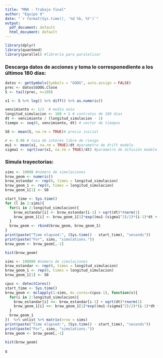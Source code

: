 ```yaml
---
title: "MNO - Trabajo final"
author: "Equipo 9"
date: "`r format(Sys.time(), '%d %b, %Y')`"
output:
  pdf_document: default
  html_document: default
---
```


```r
library(dplyr)
library(quantmod)
library(parallel) #librería para paralelizar
```

### Descarga datos de acciones y toma lo corresponediente a los últimos 180 días:

```r
datos <- getSymbols(Symbols = "GOOG", auto.assign = FALSE)
prec <- datos$GOOG.Close
S <- tail(prec, n=180)
```

```r
x1 <- S %>% log() %>% diff() %>% as.numeric()
```

```r
vencimiento <- 1/2  # medio anio
longitud_simulacion <- 180 + 1 # contratos de 180 dias
dt <- vencimiento / (longitud_simulacion - 1)
tiempo <- seq(0, vencimiento, dt) # vector de tiempos
```

```r
S0 <- mean(S, na.rm = TRUE)# precio inicial

r <- 0.06 # tasa de interés libre de riesgo
mu1 <- mean(x1, na.rm = TRUE)/dt #parametro de drift modelo
sigma1 <- sqrt(var(x1, na.rm = TRUE)/dt) #parametro de difusión modelo
```


### Simula trayectorias:

```r
sims <- 10000 #número de simulaciones
brow_geom <- numeric()
brow_estandar <- rep(0, times = longitud_simulacion)
brow_geom_1 <- rep(0, times = longitud_simulacion)
brow_geom_1[1] <- S0

start_time <- Sys.time()
for (l in 1:sims){
  for(i in 2:longitud_simulacion){
    brow_estandar[i] <- brow_estandar[i-1] + sqrt(dt)*rnorm(1)
    brow_geom_1[i] <- brow_geom_1[1]*exp((mu1-(sigma1^2)/2)*(i-1)*dt + sigma1*brow_estandar[i])
  }
  brow_geom <- rbind(brow_geom, brow_geom_1) 
}
print(paste("Time elapsed:", (Sys.time() - start_time), "seconds"))
print(paste("For", sims, "simulations."))
brow_geom <- brow_geom[,-1]
```

```r
hist(brow_geom)
```


```r
sims <- 100000 #número de simulaciones
brow_estandar <- rep(0, times = longitud_simulacion)
brow_geom_1 <- rep(0, times = longitud_simulacion)
brow_geom_1[1] <- S0

cpus <- detectCores()
start_time <- Sys.time()
brow_geom <- mclapply(1:sims, mc.cores=(cpus-1), function(x){ 
  for(i in 2:longitud_simulacion){
    brow_estandar[i] <<- brow_estandar[i-1] + sqrt(dt)*rnorm(1)
    brow_geom_1[i] <<- brow_geom_1[1]*exp((mu1-(sigma1^2)/2)*(i-1)*dt + sigma1*brow_estandar[i])
  }
  brow_geom_1
})  %>% unlist %>% matrix(nrow = sims)
print(paste("Time elapsed:", (Sys.time() - start_time), "seconds"))
print(paste("For", sims, "simulations."))
brow_geom <- brow_geom[,-1]
```

```r
hist(brow_geom)
```

s

